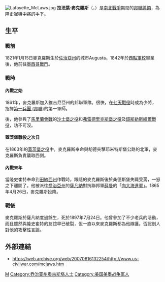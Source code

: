 [[File:Lafayette_McLaws.jpg|thumb]]
'''拉法葉·麥克羅斯'''（{{lang|en|'''Lafayette McLaws'''}}，{{bd|1821年|1月15日|1897年|7月24日|M}}）是[[南北戰爭|南北戰爭]]期間的[[邦聯|邦聯]][[將領|將領]]，為[[隆史崔特|隆史崔特]][[中將|中將]]的手下。

==生平==
===戰前===
1821年1月15日麥克羅斯生於[[佐治亞州|佐治亞州]]的城市Augusta。1842年於[[西點軍校|西點軍校]]畢業後，他前往[[墨西哥|墨西哥]][[美墨戰爭|戰鬥]]。

===戰時===
====內戰之始====
1861年，麥克羅斯加入維吉尼亞州的邦聯軍隊。很快，在[[七天戰役|七天戰役]]時成為少將，指揮[[第一兵團|第一兵團 (邦聯)]]的第一軍師。

後，他參與了[[馬里蘭會戰|馬里蘭會戰]]的[[沙士堡之役|沙士堡之役]]和[[弗雷德里克斯堡之役|弗雷德里克斯堡之役]]及[[錢斯勒斯維爾戰役|錢斯勒斯維爾戰役]]，功不可沒。

====蓋茨堡戰役之次日====
在1863年的[[蓋茨堡之役|蓋茨堡之役]]中，麥克羅斯奉命與胡德夾擊耶米特斯堡公路的北軍，麥克羅斯負責襲取西側。

====內戰末年====
當隆史崔特奉命到[[田納西州|田納西州]]作戰時，跟隨的麥克羅斯後於桑德斯堡失職受罵，一怒之下離開了。他被派往[[喬治亞州|喬治亞州]]的[[薩凡納|薩凡納]]對抗聯邦軍[[薛曼|薛曼]]的「[[向大海進軍|向大海進軍]]」。1865年4月26日，麥克羅斯投降。

===戰後===
麥克羅斯於薩凡納度過餘生，死於1897年7月24日。他曾參加了不少老兵的活動，而且雖然與隆史崔特的友誼早已破裂，但一直以來麥克羅斯都為他辯護，否認別人對他的攻擊性言論。

==外部連結==
* https://web.archive.org/web/20070816132254/http://www.us-civilwar.com/mclaws.htm

{{Authority control}}
[[Category:邦聯軍人|M]]
[[Category:乔治亚州奥古斯塔人士|Category:乔治亚州奥古斯塔人士]]
[[Category:美国美墨战争军人|Category:美国美墨战争军人]]